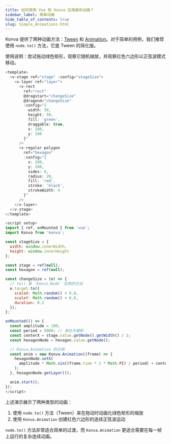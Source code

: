 ```yaml
---
title: 如何使用 Vue 和 Konva 应用画布动画？
sidebar_label: 简单动画
hide_table_of_contents: true
slug: Simple_Animations.html
---
```


Konva 提供了两种动画方法：[Tween](/docs/tweens/Linear_Easing.html) 和 [Animation](/docs/animations/Rotation.html)。对于简单的用例，我们推荐使用 `node.to()` 方法，它是 Tween 的简化版。

使用说明：尝试拖动绿色矩形，观察它随机缩放，并观察红色六边形以正弦波模式移动。

```js live vue
<template>
  <v-stage ref="stage" :config="stageSize">
    <v-layer ref="layer">
      <v-rect
        ref="rect"
        @dragstart="changeSize"
        @dragend="changeSize"
        :config="{
          width: 50,
          height: 50,
          fill: 'green',
          draggable: true,
          x: 100,
          y: 100
        }"
      />
      <v-regular-polygon
        ref="hexagon"
        :config="{
          x: 200,
          y: 200,
          sides: 6,
          radius: 20,
          fill: 'red',
          stroke: 'black',
          strokeWidth: 4
        }"
      />
    </v-layer>
  </v-stage>
</template>

<script setup>
import { ref, onMounted } from 'vue';
import Konva from 'konva';

const stageSize = {
  width: window.innerWidth,
  height: window.innerHeight
};

const stage = ref(null);
const hexagon = ref(null);

const changeSize = (e) => {
  // to() 是 `Konva.Node` 实例的方法
  e.target.to({
    scaleX: Math.random() + 0.8,
    scaleY: Math.random() + 0.8,
    duration: 0.2
  });
};

onMounted(() => {
  const amplitude = 100;
  const period = 5000; // 单位为毫秒
  const centerX = stage.value.getNode().getWidth() / 2;
  const hexagonNode = hexagon.value.getNode();

  // Konva.Animation 的示例
  const anim = new Konva.Animation((frame) => {
    hexagonNode.setX(
      amplitude * Math.sin((frame.time * 2 * Math.PI) / period) + centerX
    );
  }, hexagonNode.getLayer());

  anim.start();
});
</script>
```

上述演示展示了两种类型的动画：
1. 使用 `node.to()` 方法（Tween）来在拖动时动画化绿色矩形的缩放
2. 使用 `Konva.Animation` 创建红色六边形的连续正弦波运动

`node.to()` 方法非常适合简单的过渡，而 `Konva.Animation` 更适合需要在每一帧上运行的复杂连续动画。